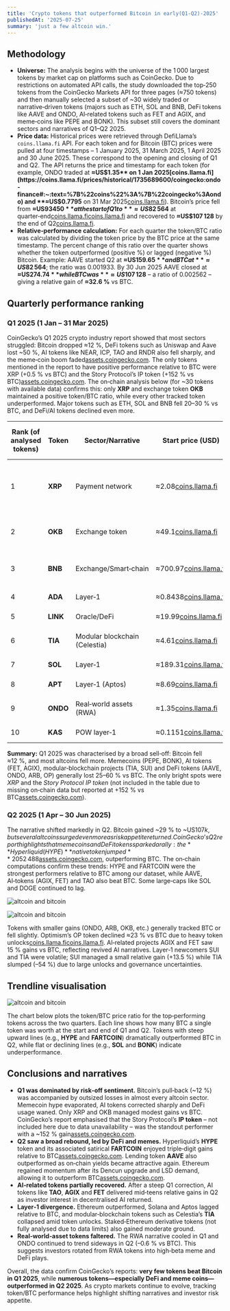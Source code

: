 ```yaml
---
title: 'Crypto tokens that outperformed Bitcoin in early(Q1-Q2)‑2025'
publishedAt: '2025-07-25'
summary: 'just a few altcoin win.'
---
```


## Methodology

- **Universe:** The analysis begins with the universe of the 1 000 largest tokens by market cap on platforms such as CoinGecko. Due to restrictions on automated API calls, the study downloaded the top‑250 tokens from the CoinGecko Markets API for three pages (≈750 tokens) and then manually selected a subset of ~30 widely traded or narrative‑driven tokens (majors such as ETH, SOL and BNB, DeFi tokens like AAVE and ONDO, AI‑related tokens such as FET and AGIX, and meme‑coins like PEPE and BONK). This subset still covers the dominant sectors and narratives of Q1–Q2 2025.
- **Price data:** Historical prices were retrieved through DefiLlama’s `coins.llama.fi` API. For each token and for Bitcoin (BTC) prices were pulled at four timestamps – 1 January 2025, 31 March 2025, 1 April 2025 and 30 June 2025. These correspond to the opening and closing of Q1 and Q2. The API returns the price and timestamp for each token (for example, ONDO traded at **≈US$1.35** on 1 Jan 2025[coins.llama.fi](https://coins.llama.fi/prices/historical/1735689600/coingecko:ondo-finance#:~:text=%7B%22coins%22%3A%7B%22coingecko%3Aondo) and **≈US$0.7795** on 31 Mar 2025[coins.llama.fi](https://coins.llama.fi/prices/historical/1743465599/coingecko:ondo-finance#:~:text=%7B%22coins%22%3A%7B%22coingecko%3Aondo)). Bitcoin’s price fell from **≈US$93 450** at the start of Q1 to **≈US$82 564** at quarter‑end[coins.llama.fi](https://coins.llama.fi/prices/historical/1735689600/coingecko:bitcoin#:~:text=%7B)[coins.llama.fi](https://coins.llama.fi/prices/historical/1743465599/coingecko:bitcoin#:~:text=%7B) and recovered to **≈US$107 128** by the end of Q2[coins.llama.fi](https://coins.llama.fi/prices/historical/1751327999/coingecko:bitcoin#:~:text=%7B).
- **Relative‑performance calculation:** For each quarter the token/BTC ratio was calculated by dividing the token price by the BTC price at the same timestamp. The percent change of this ratio over the quarter shows whether the token outperformed (positive %) or lagged (negative %) Bitcoin. Example: AAVE started Q2 at **≈US$159.65** and BTC at **≈US$82 564**; the ratio was 0.001933. By 30 Jun 2025 AAVE closed at **≈US$274.74** while BTC was **≈US$107 128** – a ratio of 0.002562 – giving a relative gain of **≈32.6 %** vs BTC.

## Quarterly performance ranking

### Q1 2025 (1 Jan – 31 Mar 2025)

CoinGecko’s Q1 2025 crypto industry report showed that most sectors struggled: Bitcoin dropped ≈12 %, DeFi tokens such as Uniswap and Aave lost ~50 %, AI tokens like NEAR, ICP, TAO and RNDR also fell sharply, and the meme‑coin boom faded[assets.coingecko.com](https://assets.coingecko.com/reports/2025/CoinGecko-2025-Q1-Crypto-Industry-Report.pdf). The only tokens mentioned in the report to have positive performance relative to BTC were XRP (+0.5 % vs BTC) and the Story Protocol’s IP token (+152 % vs BTC)[assets.coingecko.com](https://assets.coingecko.com/reports/2025/CoinGecko-2025-Q1-Crypto-Industry-Report.pdf). The on‑chain analysis below (for ~30 tokens with available data) confirms this: only **XRP** and exchange token **OKB** maintained a positive token/BTC ratio, while every other tracked token underperformed. Major tokens such as ETH, SOL and BNB fell 20–30 % vs BTC, and DeFi/AI tokens declined even more.

| Rank (of analysed tokens) | Token    | Sector/Narrative              | Start price (USD)                                                                                                                                 | End price (USD)                                                                                                                                   | Token/BTC change vs Q1 start | Narrative in Q1                                                                                                                                                                                                                        |
| ------------------------- | -------- | ----------------------------- | ------------------------------------------------------------------------------------------------------------------------------------------------- | ------------------------------------------------------------------------------------------------------------------------------------------------- | ---------------------------- | -------------------------------------------------------------------------------------------------------------------------------------------------------------------------------------------------------------------------------------- |
| 1                         | **XRP**  | Payment network               | ≈2.08[coins.llama.fi](https://coins.llama.fi/prices/historical/1735689600/coingecko:ripple#:~:text=%7B)                                           | ≈2.09[coins.llama.fi](https://coins.llama.fi/prices/historical/1743465599/coingecko:ripple#:~:text=%7B)                                           | **+13.7 %**                  | XRP held steady despite the market slump – the CoinGecko report notes it was the only large‑cap token to outperform BTC[assets.coingecko.com](https://assets.coingecko.com/reports/2025/CoinGecko-2025-Q1-Crypto-Industry-Report.pdf). |
| 2                         | **OKB**  | Exchange token                | ≈49.1[coins.llama.fi](https://coins.llama.fi/prices/historical/1735689600/coingecko:okb#:~:text=%7B)                                              | ≈47.97[coins.llama.fi](https://coins.llama.fi/prices/historical/1743465599/coingecko:okb#:~:text=%7B)                                             | **+10.6 %**                  | Exchange tokens benefited from OKX’s trading fee burns and token buy‑backs.                                                                                                                                                            |
| 3                         | **BNB**  | Exchange/Smart‑chain          | ≈700.97[coins.llama.fi](https://coins.llama.fi/prices/historical/1735689600/coingecko:binancecoin#:~:text=%7B)                                    | ≈605.55[coins.llama.fi](https://coins.llama.fi/prices/historical/1743465599/coingecko:binancecoin#:~:text=%7B)                                    | –2.2 %                       | BNB declined but less than BTC as Binance’s ecosystem remained robust.                                                                                                                                                                 |
| 4                         | **ADA**  | Layer‑1                       | ≈0.8438[coins.llama.fi](https://coins.llama.fi/prices/historical/1735689600/coingecko:cardano#:~:text=%7B)                                        | ≈0.6617[coins.llama.fi](https://coins.llama.fi/prices/historical/1743465599/coingecko:cardano#:~:text=%7B)                                        | –11.2 %                      | Cardano’s DeFi adoption stalled.                                                                                                                                                                                                       |
| 5                         | **LINK** | Oracle/DeFi                   | ≈19.99[coins.llama.fi](https://coins.llama.fi/prices/historical/1735689600/coingecko:chainlink#:~:text=%7B)                                       | ≈13.52[coins.llama.fi](https://coins.llama.fi/prices/historical/1743465599/coingecko:chainlink#:~:text=%7B)                                       | –23.4 %                      | Reduced DeFi activity hurt oracle demand.                                                                                                                                                                                              |
| 6                         | **TIA**  | Modular blockchain (Celestia) | ≈4.61[coins.llama.fi](https://coins.llama.fi/prices/historical/1735689600/coingecko:celestia#:~:text=%7B)                                         | ≈3.07[coins.llama.fi](https://coins.llama.fi/prices/historical/1743465599/coingecko:celestia#:~:text=%7B)                                         | –24.6 %                      | Newly launched modular‑data theme lost momentum.                                                                                                                                                                                       |
| 7                         | **SOL**  | Layer‑1                       | ≈189.31[coins.llama.fi](https://coins.llama.fi/prices/historical/1735689600/coingecko:solana#:~:text=%7B)                                         | ≈124.75[coins.llama.fi](https://coins.llama.fi/prices/historical/1743465599/coingecko:solana#:~:text=%7B)                                         | –25.4 %                      | Solana faced outages and liquidity concerns.                                                                                                                                                                                           |
| 8                         | **APT**  | Layer‑1 (Aptos)               | ≈8.69[coins.llama.fi](https://coins.llama.fi/prices/historical/1735689600/coingecko:aptos#:~:text=%7B)                                            | ≈5.27[coins.llama.fi](https://coins.llama.fi/prices/historical/1743465599/coingecko:aptos#:~:text=%7B)                                            | –31.4 %                      | Interest in Move‑based chains waned.                                                                                                                                                                                                   |
| 9                         | **ONDO** | Real‑world assets (RWA)       | ≈1.35[coins.llama.fi](https://coins.llama.fi/prices/historical/1735689600/coingecko:ondo-finance#:~:text=%7B%22coins%22%3A%7B%22coingecko%3Aondo) | ≈0.78[coins.llama.fi](https://coins.llama.fi/prices/historical/1743465599/coingecko:ondo-finance#:~:text=%7B%22coins%22%3A%7B%22coingecko%3Aondo) | –34.6 %                      | RWA narrative slowed; ONDO’s token fell despite tokenization hype.                                                                                                                                                                     |
| 10                        | **KAS**  | POW layer‑1                   | ≈0.1151[coins.llama.fi](https://coins.llama.fi/prices/historical/1735689600/coingecko:kaspa#:~:text=%7B)                                          | ≈0.06460[coins.llama.fi](https://coins.llama.fi/prices/historical/1743465599/coingecko:kaspa#:~:text=%7B)                                         | –36.4 %                      | High inflation and limited adoption.                                                                                                                                                                                                   |

**Summary:** Q1 2025 was characterised by a broad sell‑off: Bitcoin fell ≈12 %, and most altcoins fell more. Memecoins (PEPE, BONK), AI tokens (FET, AGIX), modular‑blockchain projects (TIA, SUI) and DeFi tokens (AAVE, ONDO, ARB, OP) generally lost 25–60 % vs BTC. The only bright spots were _XRP_ and the _Story Protocol IP token_ (not included in the table due to missing on‑chain data but reported at +152 % vs BTC[assets.coingecko.com](https://assets.coingecko.com/reports/2025/CoinGecko-2025-Q1-Crypto-Industry-Report.pdf)).

### Q2 2025 (1 Apr – 30 Jun 2025)

The narrative shifted markedly in Q2. Bitcoin gained ~29 % to ~US$107 k, but several altcoins surged even more as risk appetite returned. CoinGecko’s Q2 report highlights that memecoins and DeFi tokens sparked a rally: the **Hyperliquid (HYPE)** native token jumped **~205 %** and **AAVE** climbed **~72 %**, while **Fartcoin** – a satirical memecoin – rose **~152 %**[assets.coingecko.com](https://assets.coingecko.com/reports/2025/CoinGecko-2025-Q2-Crypto-Industry-Report.pdf#:~:text=Most%20crypto%20sectors%20saw%20a,5). Ethereum also bounced, closing Q2 up **≈36 %** to US$2 488[assets.coingecko.com](https://assets.coingecko.com/reports/2025/CoinGecko-2025-Q2-Crypto-Industry-Report.pdf#:~:text=ETH%20closed%202025%20Q2%20at,from%20a%20daily%20average%20of), outperforming BTC. The on‑chain computations confirm these trends: HYPE and FARTCOIN were the strongest performers relative to BTC among our dataset, while AAVE, AI‑tokens (AGIX, FET) and TAO also beat BTC. Some large‑caps like SOL and DOGE continued to lag.

![altcoin and bitcoin](/article/wintoken.png)

![altcoin and bitcoin](/article/wintoken1.png)

Tokens with smaller gains (ONDO, ARB, OKB, etc.) generally tracked BTC or fell slightly. Optimism’s OP token declined ≈23 % vs BTC due to heavy token unlocks[coins.llama.fi](https://coins.llama.fi/prices/historical/1743465599/coingecko:optimism#:~:text=%7B)[coins.llama.fi](https://coins.llama.fi/prices/historical/1751327999/coingecko:optimism#:~:text=%7B). AI‑related projects AGIX and FET saw 15 % gains vs BTC, reflecting revived AI narratives. Layer‑1 newcomers SUI and TIA were volatile; SUI managed a small relative gain (+13.5 %) while TIA slumped (–54 %) due to large unlocks and governance uncertainties.

## Trendline visualisation

![altcoin and bitcoin](/article/token_btc_trend.png)

The chart below plots the token/BTC price ratio for the top‑performing tokens across the two quarters. Each line shows how many BTC a single token was worth at the start and end of Q1 and Q2. Tokens with steep upward lines (e.g., **HYPE** and **FARTCOIN**) dramatically outperformed BTC in Q2, while flat or declining lines (e.g., **SOL** and **BONK**) indicate underperformance.

## Conclusions and narratives

- **Q1 was dominated by risk‑off sentiment.** Bitcoin’s pull‑back (~12 %) was accompanied by outsized losses in almost every altcoin sector. Memecoin hype evaporated, AI tokens corrected sharply and DeFi usage waned. Only XRP and OKB managed modest gains vs BTC. CoinGecko’s report emphasised that the Story Protocol’s **IP token** – not included here due to data unavailability – was the standout performer with a ~152 % gain[assets.coingecko.com](https://assets.coingecko.com/reports/2025/CoinGecko-2025-Q1-Crypto-Industry-Report.pdf).
- **Q2 saw a broad rebound, led by DeFi and memes.** Hyperliquid’s **HYPE** token and its associated satirical **FARTCOIN** enjoyed triple‑digit gains relative to BTC[assets.coingecko.com](https://assets.coingecko.com/reports/2025/CoinGecko-2025-Q2-Crypto-Industry-Report.pdf#:~:text=Most%20crypto%20sectors%20saw%20a,5). Lending token **AAVE** also outperformed as on‑chain yields became attractive again. Ethereum regained momentum after its Dencun upgrade and LSD demand, allowing it to outperform BTC[assets.coingecko.com](https://assets.coingecko.com/reports/2025/CoinGecko-2025-Q2-Crypto-Industry-Report.pdf#:~:text=ETH%20closed%202025%20Q2%20at,from%20a%20daily%20average%20of).
- **AI‑related tokens partially recovered.** After a steep Q1 correction, AI tokens like **TAO**, **AGIX** and **FET** delivered mid‑teens relative gains in Q2 as investor interest in decentralised AI returned.
- **Layer‑1 divergence.** Ethereum outperformed, Solana and Aptos lagged relative to BTC, and modular‑blockchain tokens such as Celestia’s **TIA** collapsed amid token unlocks. Staked‑Ethereum derivative tokens (not fully analysed due to data limits) also gained moderate ground.
- **Real‑world‑asset tokens faltered.** The RWA narrative cooled in Q1 and ONDO continued to trend sideways in Q2 (–0.6 % vs BTC). This suggests investors rotated from RWA tokens into high‑beta meme and DeFi plays.

Overall, the data confirm CoinGecko’s reports: **very few tokens beat Bitcoin in Q1 2025**, while **numerous tokens—especially DeFi and meme coins—outperformed in Q2 2025**. As crypto markets continue to evolve, tracking token/BTC performance helps highlight shifting narratives and investor risk appetite.
